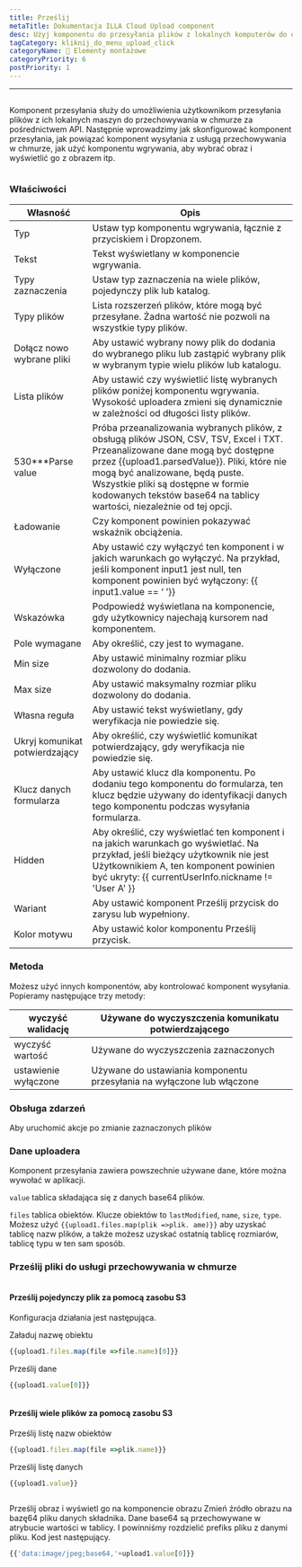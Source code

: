 ```yaml
---
title: Prześlij
metaTitle: Dokumentacja ILLA Cloud Upload component
desc: Użyj komponentu do przesyłania plików z lokalnych komputerów do dowolnej pamięci w chmurze
tagCategory: kliknij_do_menu_upload_click
categoryName: 🧬 Elementy montażowe
categoryPriority: 6
postPriority: 1
---
```


* * *

## <h2 hidden>Prześlij</h2>

Komponent przesyłania służy do umożliwienia użytkownikom przesyłania plików z ich lokalnych maszyn do przechowywania w chmurze za pośrednictwem API. Następnie wprowadzimy jak skonfigurować komponent przesyłania, jak powiązać komponent wysyłania z usługą przechowywania w chmurze, jak użyć komponentu wgrywania, aby wybrać obraz i wyświetlić go z obrazem itp.

<img src='https://cdn.illacloud.com/official-website/img/docs/upload1.png' alt="" />

### Właściwości

| Własność                       | Opis                                                                                                                                                                                                                                                                                                                          |
| ------------------------------ | ----------------------------------------------------------------------------------------------------------------------------------------------------------------------------------------------------------------------------------------------------------------------------------------------------------------------------- |
| Typ                            | Ustaw typ komponentu wgrywania, łącznie z przyciskiem i Dropzonem.                                                                                                                                                                                                                                                            |
| Tekst                          | Tekst wyświetlany w komponencie wgrywania.                                                                                                                                                                                                                                                                                    |
| Typy zaznaczenia               | Ustaw typ zaznaczenia na wiele plików, pojedynczy plik lub katalog.                                                                                                                                                                                                                                                           |
| Typy plików                    | Lista rozszerzeń plików, które mogą być przesyłane. Żadna wartość nie pozwoli na wszystkie typy plików.                                                                                                                                                                                                                       |
| Dołącz nowo wybrane pliki      | Aby ustawić wybrany nowy plik do dodania do wybranego pliku lub zastąpić wybrany plik w wybranym typie wielu plików lub katalogu.                                                                                                                                                                                             |
| Lista plików                   | Aby ustawić czy wyświetlić listę wybranych plików poniżej komponentu wgrywania. Wysokość uploadera zmieni się dynamicznie w zależności od długości listy plików.                                                                                                                                                              |
| 530\*\*\*Parse value           | Próba przeanalizowania wybranych plików, z obsługą plików JSON, CSV, TSV, Excel i TXT. Przeanalizowane dane mogą być dostępne przez {{upload1.parsedValue}}. Pliki, które nie mogą być analizowane, będą puste. Wszystkie pliki są dostępne w formie kodowanych tekstów base64 na tablicy wartości, niezależnie od tej opcji. |
| Ładowanie                      | Czy komponent powinien pokazywać wskaźnik obciążenia.                                                                                                                                                                                                                                                                         |
| Wyłączone                      | Aby ustawić czy wyłączyć ten komponent i w jakich warunkach go wyłączyć. Na przykład, jeśli komponent input1 jest null, ten komponent powinien być wyłączony: {{ input1.value == ‘ ’}}                                                                                                                                        |
| Wskazówka                      | Podpowiedź wyświetlana na komponencie, gdy użytkownicy najechają kursorem nad komponentem.                                                                                                                                                                                                                                    |
| Pole wymagane                  | Aby określić, czy jest to wymagane.                                                                                                                                                                                                                                                                                           |
| Min size                       | Aby ustawić minimalny rozmiar pliku dozwolony do dodania.                                                                                                                                                                                                                                                                     |
| Max size                       | Aby ustawić maksymalny rozmiar pliku dozwolony do dodania.                                                                                                                                                                                                                                                                    |
| Własna reguła                  | Aby ustawić tekst wyświetlany, gdy weryfikacja nie powiedzie się.                                                                                                                                                                                                                                                             |
| Ukryj komunikat potwierdzający | Aby określić, czy wyświetlić komunikat potwierdzający, gdy weryfikacja nie powiedzie się.                                                                                                                                                                                                                                     |
| Klucz danych formularza        | Aby ustawić klucz dla komponentu. Po dodaniu tego komponentu do formularza, ten klucz będzie używany do identyfikacji danych tego komponentu podczas wysyłania formularza.                                                                                                                                                    |
| Hidden                         | Aby określić, czy wyświetlać ten komponent i na jakich warunkach go wyświetlać. Na przykład, jeśli bieżący użytkownik nie jest Użytkownikiem A, ten komponent powinien być ukryty: {{ currentUserInfo.nickname != 'User A' }}                                                                                                 |
| Wariant                        | Aby ustawić komponent Prześlij przycisk do zarysu lub wypełniony.                                                                                                                                                                                                                                                             |
| Kolor motywu                   | Aby ustawić kolor komponentu Prześlij przycisk.                                                                                                                                                                                                                                                                               |

### Metoda

Możesz użyć innych komponentów, aby kontrolować komponent wysyłania. Popieramy następujące trzy metody:

| wyczyść walidację    | Używane do wyczyszczenia komunikatu potwierdzającego                   |
| -------------------- | ---------------------------------------------------------------------- |
| wyczyść wartość      | Używane do wyczyszczenia zaznaczonych                                  |
| ustawienie wyłączone | Używane do ustawiania komponentu przesyłania na wyłączone lub włączone |

### Obsługa zdarzeń

Aby uruchomić akcje po zmianie zaznaczonych plików

### Dane uploadera

Komponent przesyłania zawiera powszechnie używane dane, które można wywołać w aplikacji.

`value` tablica składająca się z danych base64 plików. 

`files` tablica obiektów. Klucze obiektów to `lastModified`, `name`, `size`, `type`. Możesz użyć `{{upload1.files.map(plik =>plik. ame)}}` aby uzyskać tablicę nazw plików, a także możesz uzyskać ostatnią tablicę rozmiarów, tablicę typu w ten sam sposób. 

### Prześlij pliki do usługi przechowywania w chmurze

<img src='https://cdn.illacloud.com/official-website/img/docs/upload2.gif' alt="" />

#### Prześlij pojedynczy plik za pomocą zasobu S3

Konfiguracja działania jest następująca. 

Załaduj nazwę obiektu

```jsx
{{upload1.files.map(file =>file.name)[0]}}
```

Prześlij dane

```jsx
{{upload1.value[0]}}
```

<img src='https://cdn.illacloud.com/official-website/img/docs/upload3.png' alt="" />

#### Prześlij wiele plików za pomocą zasobu S3

Prześlij listę nazw obiektów

```jsx
{{upload1.files.map(file =>plik.name)}}
```

Prześlij listę danych

```jsx
{{upload1.value}}
```

<img src='https://cdn.illacloud.com/official-website/img/docs/upload4.png' alt="" />

Prześlij obraz i wyświetl go na komponencie obrazu
Zmień źródło obrazu na bazę64 pliku danych składnika. Dane base64 są przechowywane w atrybucie wartości w tablicy. I powinniśmy rozdzielić prefiks pliku z danymi pliku. Kod jest następujący. 

```jsx
{{'data:image/jpeg;base64,'+upload1.value[0]}}
```

<img src='https://cdn.illacloud.com/official-website/img/docs/upload5.gif' alt="" />
